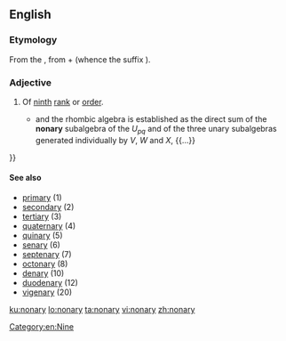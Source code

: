 ==English==

===Etymology===
From the {{etyl|la|en}} {{term|nōnārius|lang=la}}, from {{term|nōnus||ninth|lang=la}} + {{term|-ārius|lang=la}} (whence the {{etyl|en|-}} suffix {{term|-ary|lang=en}}).

===Adjective===
{{en-adj|-}}

# Of [[ninth]] [[rank]] or [[order]].
#* {{quote-journal
|date=1984-01-09
|first=L. J.
|last=Walpole
|title=Fourth-Rank Tensors of the Thirty-Two Crystal Classes: Multiplication Tables
|journal=Proceedings of the Royal Society of London, Series A, Mathematical and Physical Sciences
|volume=391
|issue=1800
|pages=149-179
|jstor=2397534
|passage={{...}} and the rhombic algebra is established as the direct sum of the '''nonary''' subalgebra of the ''U<sub>pq</sub>'' and of the three unary subalgebras generated individually by ''V'', ''W'' and ''X'', {{...}}
}}

====See also====
* [[primary]] (1)
* [[secondary]] (2)
* [[tertiary]] (3)
* [[quaternary]] (4)
* [[quinary]] (5)
* [[senary]] (6)
* [[septenary]] (7)
* [[octonary]] (8)
* [[denary]] (10)
* [[duodenary]] (12)
* [[vigenary]] (20)

[[Category:en:Nine]]

[[ku:nonary]]
[[lo:nonary]]
[[ta:nonary]]
[[vi:nonary]]
[[zh:nonary]]